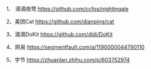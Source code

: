 

<Meta title="Hundun/监控/开源监控汇总"/>

1、 滴滴夜莺 https://github.com/ccfos/nightingale

2、美团Cat https://github.com/dianping/cat


3、滴滴DoKit https://github.com/didi/DoKit

4、网易 https://segmentfault.com/a/1190000044790110

5、字节 https://zhuanlan.zhihu.com/p/603752974



